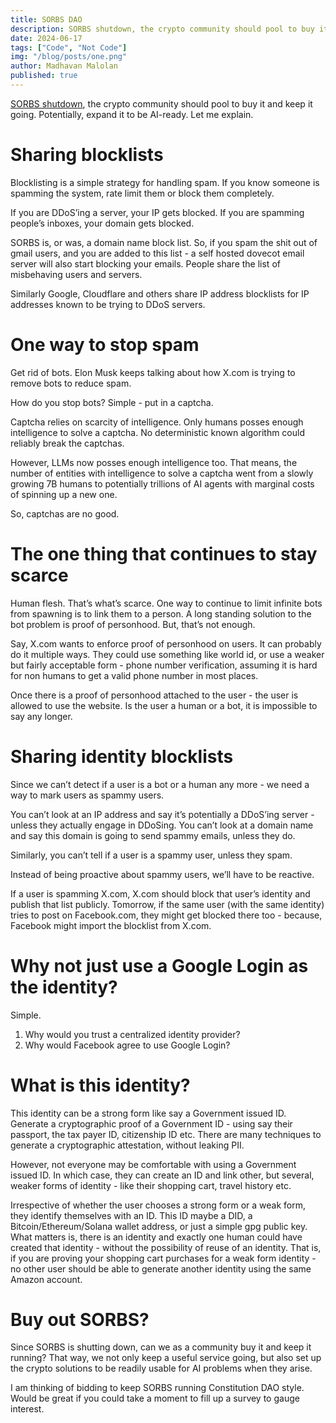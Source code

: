 ```yaml
---
title: SORBS DAO
description: SORBS shutdown, the crypto community should pool to buy it and keep it going. Potentially, expand it to be AI-ready.
date: 2024-06-17
tags: ["Code", "Not Code"]
img: "/blog/posts/one.png"
author: Madhavan Malolan
published: true
---
```


[SORBS shutdown](https://www.theregister.com/2024/06/07/sorbs_closed/), the crypto community should pool to buy it and keep it going. Potentially, expand it to be AI-ready. Let me explain.

# Sharing blocklists

Blocklisting is a simple strategy for handling spam. If you know someone is spamming the system, rate limit them or block them completely.

If you are DDoS’ing a server, your IP gets blocked. If you are spamming people’s inboxes, your domain gets blocked.

SORBS is, or was, a domain name block list. So, if you spam the shit out of gmail users, and you are added to this list - a self hosted dovecot email server will also start blocking your emails. People share the list of misbehaving users and servers.

Similarly Google, Cloudflare and others share IP address blocklists for IP addresses known to be trying to DDoS servers.

# One way to stop spam

Get rid of bots. Elon Musk keeps talking about how X.com is trying to remove bots to reduce spam.

How do you stop bots? Simple - put in a captcha.

Captcha relies on scarcity of intelligence. Only humans posses enough intelligence to solve a captcha. No deterministic known algorithm could reliably break the captchas.

However, LLMs now posses enough intelligence too. That means, the number of entities with intelligence to solve a captcha went from a slowly growing 7B humans to potentially trillions of AI agents with marginal costs of spinning up a new one.

So, captchas are no good.

# The one thing that continues to stay scarce

Human flesh. That’s what’s scarce. One way to continue to limit infinite bots from spawning is to link them to a person. A long standing solution to the bot problem is proof of personhood. But, that’s not enough.

Say, X.com wants to enforce proof of personhood on users. It can probably do it multiple ways. They could use something like world id, or use a weaker but fairly acceptable form - phone number verification, assuming it is hard for non humans to get a valid phone number in most places.

Once there is a proof of personhood attached to the user - the user is allowed to use the website. Is the user a human or a bot, it is impossible to say any longer.

# Sharing identity blocklists

Since we can’t detect if a user is a bot or a human any more - we need a way to mark users as spammy users.

You can’t look at an IP address and say it’s potentially a DDoS’ing server - unless they actually engage in DDoSing. You can’t look at a domain name and say this domain is going to send spammy emails, unless they do.

Similarly, you can’t tell if a user is a spammy user, unless they spam.

Instead of being proactive about spammy users, we’ll have to be reactive.

If a user is spamming X.com, X.com should block that user’s identity and publish that list publicly. Tomorrow, if the same user (with the same identity) tries to post on Facebook.com, they might get blocked there too - because, Facebook might import the blocklist from X.com.

# Why not just use a Google Login as the identity?

Simple.

1. Why would you trust a centralized identity provider?
2. Why would Facebook agree to use Google Login?

# What is this identity?

This identity can be a strong form like say a Government issued ID. Generate a cryptographic proof of a Government ID - using say their passport, the tax payer ID, citizenship ID etc. There are many techniques to generate a cryptographic attestation, without leaking PII.

However, not everyone may be comfortable with using a Government issued ID. In which case, they can create an ID and link other, but several, weaker forms of identity - like their shopping cart, travel history etc.

Irrespective of whether the user chooses a strong form or a weak form, they identify themselves with an ID. This ID maybe a DID, a Bitcoin/Ethereum/Solana wallet address, or just a simple gpg public key. What matters is, there is an identity and exactly one human could have created that identity - without the possibility of reuse of an identity. That is, if you are proving your shopping cart purchases for a weak form identity - no other user should be able to generate another identity using the same Amazon account.

# Buy out SORBS?

Since SORBS is shutting down, can we as a community buy it and keep it running? That way, we not only keep a useful service going, but also set up the crypto solutions to be readily usable for AI problems when they arise.

I am thinking of bidding to keep SORBS running Constitution DAO style. Would be great if you could take a moment to fill up a survey to gauge interest.
